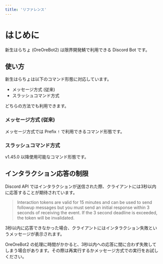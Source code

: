 ```yaml
---
title: 'リファレンス'
---
```



# はじめに

新生はらちょ (OreOreBot2) は限界開発鯖で利用できる Discord Bot です。

## 使い方

新生はらちょは以下のコマンド形態に対応しています。

- メッセージ方式 (従来)
- スラッシュコマンド方式

どちらの方法でも利用できます。

### メッセージ方式 (従来)

メッセージ方式では Prefix `!` で利用できるコマンド形態です。

### スラッシュコマンド方式

<VersionBadge>v1.45.0</VersionBadge> 以降使用可能なコマンド形態です。

## インタラクション応答の制限

Discord API ではインタラクションが送信された際、クライアントには3秒以内に応答することが期待されています。

> Interaction tokens are valid for 15 minutes and can be used to send followup messages but you must send an initial response within 3 seconds of receiving the event. If the 3 second deadline is exceeded, the token will be invalidated.

3秒以内に応答できなかった場合、クライアントにはインタラクション失敗というメッセージが表示されます。

OreOreBot2 の処理に時間がかかると、3秒以内への応答に間に合わず失敗してしまう場合があります。その際は再実行するかメッセージ方式での実行をお試しください。
